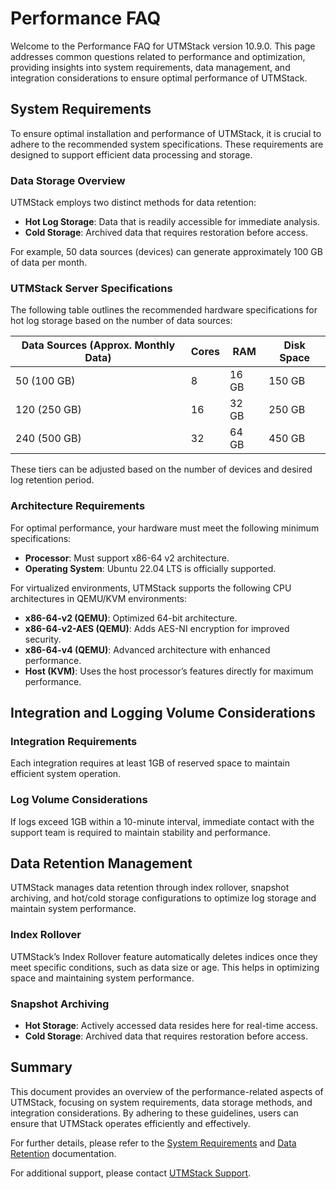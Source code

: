 # Performance FAQ

Welcome to the Performance FAQ for UTMStack version 10.9.0. This page addresses common questions related to performance and optimization, providing insights into system requirements, data management, and integration considerations to ensure optimal performance of UTMStack.

## System Requirements

To ensure optimal installation and performance of UTMStack, it is crucial to adhere to the recommended system specifications. These requirements are designed to support efficient data processing and storage.

### Data Storage Overview

UTMStack employs two distinct methods for data retention:

- **Hot Log Storage**: Data that is readily accessible for immediate analysis.
- **Cold Storage**: Archived data that requires restoration before access.

For example, 50 data sources (devices) can generate approximately 100 GB of data per month.

### UTMStack Server Specifications

The following table outlines the recommended hardware specifications for hot log storage based on the number of data sources:

| Data Sources (Approx. Monthly Data) | Cores | RAM | Disk Space |
| ------------------------------------- | ------- | ------ | ------------ |
| 50 (100 GB) | 8 | 16 GB | 150 GB |
| 120 (250 GB) | 16 | 32 GB | 250 GB |
| 240 (500 GB) | 32 | 64 GB | 450 GB |

These tiers can be adjusted based on the number of devices and desired log retention period.

### Architecture Requirements

For optimal performance, your hardware must meet the following minimum specifications:

- **Processor**: Must support x86-64 v2 architecture.
- **Operating System**: Ubuntu 22.04 LTS is officially supported.

For virtualized environments, UTMStack supports the following CPU architectures in QEMU/KVM environments:

- **x86-64-v2 (QEMU)**: Optimized 64-bit architecture.
- **x86-64-v2-AES (QEMU)**: Adds AES-NI encryption for improved security.
- **x86-64-v4 (QEMU)**: Advanced architecture with enhanced performance.
- **Host (KVM)**: Uses the host processor’s features directly for maximum performance.

## Integration and Logging Volume Considerations

### Integration Requirements

Each integration requires at least 1GB of reserved space to maintain efficient system operation.

### Log Volume Considerations

If logs exceed 1GB within a 10-minute interval, immediate contact with the support team is required to maintain stability and performance.

## Data Retention Management

UTMStack manages data retention through index rollover, snapshot archiving, and hot/cold storage configurations to optimize log storage and maintain system performance.

### Index Rollover

UTMStack’s Index Rollover feature automatically deletes indices once they meet specific conditions, such as data size or age. This helps in optimizing space and maintaining system performance.

### Snapshot Archiving

- **Hot Storage**: Actively accessed data resides here for real-time access.
- **Cold Storage**: Archived data that requires restoration before access.

## Summary

This document provides an overview of the performance-related aspects of UTMStack, focusing on system requirements, data storage methods, and integration considerations. By adhering to these guidelines, users can ensure that UTMStack operates efficiently and effectively.

For further details, please refer to the [System Requirements](https://documentation.utmstack.com/v10/Installation/system_requirements) and [Data Retention](https://documentation.utmstack.com/v10/configuration/data_retention) documentation.

For additional support, please contact [UTMStack Support](https://support.utmstack.com).
